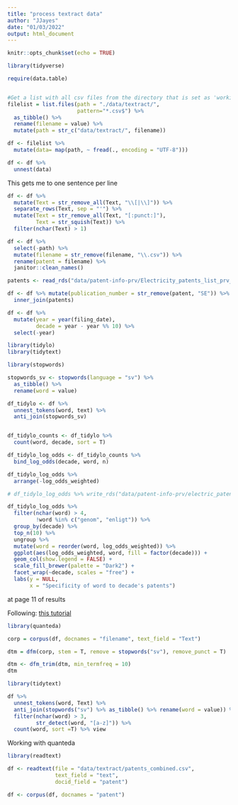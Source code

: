 ```yaml
---
title: "process textract data"
author: "JJayes"
date: "01/03/2022"
output: html_document
---
```


```r
knitr::opts_chunk$set(echo = TRUE)
```

```r
library(tidyverse)
```

```r
require(data.table)


#Get a list with all csv files from the directory that is set as 'working directory'
filelist = list.files(path = "./data/textract/",
                      pattern="*.csv$") %>% 
  as_tibble() %>% 
  rename(filename = value) %>% 
  mutate(path = str_c("data/textract/", filename))

df <- filelist %>% 
  mutate(data= map(path, ~ fread(., encoding = "UTF-8")))

df <- df %>% 
  unnest(data)

```

This gets me to one sentence per line

```r
df <- df %>% 
  mutate(Text = str_remove_all(Text, "\\[|\\]")) %>% 
  separate_rows(Text, sep = "'") %>% 
  mutate(Text = str_remove_all(Text, "[:punct:]"),
         Text = str_squish(Text)) %>% 
  filter(nchar(Text) > 1)

df <- df %>%
  select(-path) %>%
  mutate(filename = str_remove(filename, "\\.csv")) %>%
  rename(patent = filename) %>%
  janitor::clean_names()
```

```r
patents <- read_rds("data/patent-info-prv/Electricity_patents_list_prv_19-01-22.rds")

df <- df %>% mutate(publication_number = str_remove(patent, "SE")) %>% 
  inner_join(patents)

df <- df %>% 
  mutate(year = year(filing_date),
         decade = year - year %% 10) %>% 
  select(-year)
```


```r
library(tidylo)
library(tidytext)

library(stopwords)

stopwords_sv <- stopwords(language = "sv") %>% 
  as_tibble() %>% 
  rename(word = value)

df_tidylo <- df %>% 
  unnest_tokens(word, text) %>% 
  anti_join(stopwords_sv)


df_tidylo_counts <- df_tidylo %>% 
  count(word, decade, sort = T)

df_tidylo_log_odds <- df_tidylo_counts %>%
  bind_log_odds(decade, word, n) 

df_tidylo_log_odds %>%
  arrange(-log_odds_weighted)

# df_tidylo_log_odds %>% write_rds("data/patent-info-prv/electric_patent_graphic.rds")

df_tidylo_log_odds %>%
  filter(nchar(word) > 4,
         !word %in% c("genom", "enligt")) %>% 
  group_by(decade) %>%
  top_n(10) %>%
  ungroup %>%
  mutate(word = reorder(word, log_odds_weighted)) %>%
  ggplot(aes(log_odds_weighted, word, fill = factor(decade))) +
  geom_col(show.legend = FALSE) +
  scale_fill_brewer(palette = "Dark2") +
  facet_wrap(~decade, scales = "free") +
  labs(y = NULL,
       x = "Specificity of word to decade's patents") 
```




at page 11 of results

Following: [this tutorial](https://www.youtube.com/watch?v=7z7U7ORFWQM)

```r
library(quanteda)

corp = corpus(df, docnames = "filename", text_field = "Text")

dtm = dfm(corp, stem = T, remove = stopwords("sv"), remove_punct = T)

dtm <- dfm_trim(dtm, min_termfreq = 10)
dtm
```

```r
library(tidytext)

df %>% 
  unnest_tokens(word, Text) %>%
  anti_join(stopwords("sv") %>% as_tibble() %>% rename(word = value)) %>% 
  filter(nchar(word) > 3,
         str_detect(word, "[a-z]")) %>% 
  count(word, sort =T) %>% view
```




Working with quanteda

```r
library(readtext)

df <- readtext(file = "data/textract/patents_combined.csv", 
               text_field = "text",
               docid_field = "patent")

df <- corpus(df, docnames = "patent")
```

